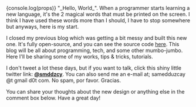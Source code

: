 <div>
{console.log(props)}
"_Hello, World_". When a programmer starts learning a new language, it's the 2 magical words that must be printed on the screen. I think I have used these words more than I should, I have to stop somewhere but anyways, here is my start.

I closed my previous blog which was getting a bit messy and built this new one. It's fully open-source, and you can see the source code [here](https://github.com/smddzcy/smddzcy.com). This blog will be all about programming, tech, and some other mumbo-jumbo. Here I'll be sharing some of my works, tips & tricks, tutorials.

I don't tweet a lot these days, but if you want to talk, click this shiny little twitter link: **[@smddzcy](http://twitter.com/smddzcy)**. You can also send me an e-mail at; samedduzcay @t gmail d0t com. No spam, por favor. Gracias.

You can share your thoughts about the new design or anything else in the comment box below. Have a great day!

</div>
